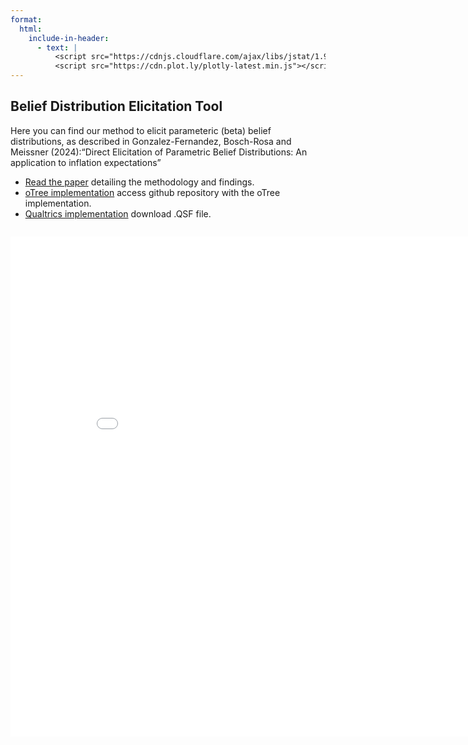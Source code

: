 ```yaml
---
format:
  html:
    include-in-header:
      - text: |
          <script src="https://cdnjs.cloudflare.com/ajax/libs/jstat/1.9.4/jstat.min.js"></script>
          <script src="https://cdn.plot.ly/plotly-latest.min.js"></script>
---
```

## Belief Distribution Elicitation Tool

Here you can find our method to elicit parameteric (beta) belief distributions, as described in Gonzalez-Fernandez, Bosch-Rosa and Meissner (2024):"Direct Elicitation of Parametric Belief Distributions: An application to inflation expectations" 

- [Read the paper](https://opus4.kobv.de/opus4-hsog/frontdoor/deliver/index/docId/5604/file/BSoE_DP_0048.pdf){target="_blank"} detailing the methodology and findings.
- [oTree implementation](https://github.com/TGKMeissner/BetaBeliefs.git){target="_blank"} access github repository with the oTree implementation.
- [Qualtrics implementation](beta.qsf){download="beta.qsf"} download .QSF file.

::: {.html}
<div style="display: flex; justify-content: center; overflow-x: auto; width: 1100px;">
  <iframe src="beta.html" style="width: 1100px; height: 800px; border: none; margin-left: -225px;"></iframe>
</div>
:::